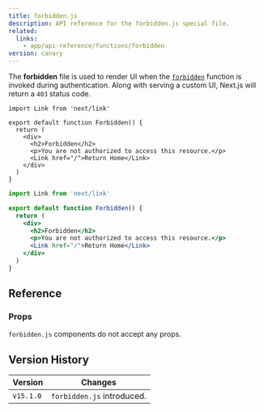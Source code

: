 ```yaml
---
title: forbidden.js
description: API reference for the forbidden.js special file.
related:
  links:
    - app/api-reference/functions/forbidden
version: canary
---
```


The **forbidden** file is used to render UI when the [`forbidden`](/docs/app/api-reference/functions/forbidden) function is invoked during authentication. Along with serving a custom UI, Next.js will return a `403` status code.

```tsx filename="app/forbidden.tsx" switcher
import Link from 'next/link'

export default function Forbidden() {
  return (
    <div>
      <h2>Forbidden</h2>
      <p>You are not authorized to access this resource.</p>
      <Link href="/">Return Home</Link>
    </div>
  )
}
```

```jsx filename="app/forbidden.jsx" switcher
import Link from 'next/link'

export default function Forbidden() {
  return (
    <div>
      <h2>Forbidden</h2>
      <p>You are not authorized to access this resource.</p>
      <Link href="/">Return Home</Link>
    </div>
  )
}
```

## Reference

### Props

`forbidden.js` components do not accept any props.

## Version History

| Version   | Changes                    |
| --------- | -------------------------- |
| `v15.1.0` | `forbidden.js` introduced. |
